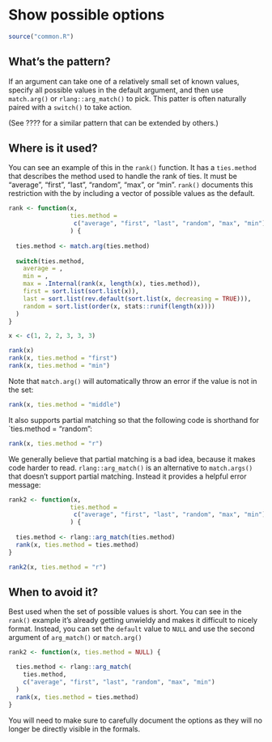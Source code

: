 # Show possible options {#args-enum}

```r
source("common.R")
```

## What's the pattern?

If an argument can take one of a relatively small set of known values, specify all possible values in the default argument, and then use `match.arg()` or `rlang::arg_match()` to pick. This patter is often naturally paired with a `switch()` to take action.

(See ???? for a similar pattern that can be extended by others.)

## Where is it used?

You can see an example of this in the `rank()` function. It has a `ties.method` that describes the method used to handle the rank of ties. It must be "average", "first", "last", "random", "max", or "min". `rank()` documents this restriction with the by including a vector of possible values as the default.

```r
rank <- function(x, 
                 ties.method = 
                  c("average", "first", "last", "random", "max", "min")
                 ) {
  
  ties.method <- match.arg(ties.method)
  
  switch(ties.method, 
    average = , 
    min = , 
    max = .Internal(rank(x, length(x), ties.method)), 
    first = sort.list(sort.list(x)),
    last = sort.list(rev.default(sort.list(x, decreasing = TRUE))), 
    random = sort.list(order(x, stats::runif(length(x))))
  )
}

x <- c(1, 2, 2, 3, 3, 3)

rank(x)
rank(x, ties.method = "first")
rank(x, ties.method = "min")
```

Note that `match.arg()` will automatically throw an error if the value is not in the set:

```r
rank(x, ties.method = "middle")
```

It also supports partial matching so that the following code is shorthand for `ties.method = "random":

```r
rank(x, ties.method = "r")
```

We generally believe that partial matching is a bad idea, because it makes code harder to read. `rlang::arg_match()` is an alternative to `match.args()` that doesn't support partial matching. Instead it provides a helpful error message:

```r
rank2 <- function(x, 
                 ties.method = 
                  c("average", "first", "last", "random", "max", "min")
                 ) {
  
  ties.method <- rlang::arg_match(ties.method)
  rank(x, ties.method = ties.method)
}

rank2(x, ties.method = "r")
```

## When to avoid it?

Best used when the set of possible values is short. You can see in the `rank()` example it's already getting unwieldy and makes it difficult to nicely format. Instead, you can set the `default` value to `NULL` and use the second argument of `arg_match()` or `match.arg()`

```r
rank2 <- function(x, ties.method = NULL) {

  ties.method <- rlang::arg_match(
    ties.method,
    c("average", "first", "last", "random", "max", "min")
  )
  rank(x, ties.method = ties.method)
}
```

You will need to make sure to carefully document the options as they will no longer be directly visible in the formals.
